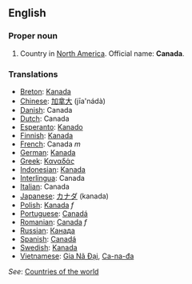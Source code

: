 ==English==

===Proper noun===

# Country in [[North America]]. Official name: '''Canada'''.

===Translations===
*[[Breton]]: [[Kanada]]
*[[Chinese]]: [[加拿大]] (jīa'nádà)
*[[Danish]]: Canada
*[[Dutch]]: Canada
*[[Esperanto]]: [[Kanado]]
*[[Finnish]]: [[Kanada]]
*[[French]]: Canada ''m''
*[[German]]: [[Kanada]]
*[[Greek]]: [[Καναδάς]]
*[[Indonesian]]: [[Kanada]]
*[[Interlingua]]: Canada
*[[Italian]]: Canada
*[[Japanese]]: [[カナダ]] (kanada)
*[[Polish]]: [[Kanada]]  ''f''
*[[Portuguese]]: [[Canadá]]
*[[Romanian]]: [[Canada]] ''f''
*[[Russian]]: [[Канада]]
*[[Spanish]]: [[Canadá]]
*[[Swedish]]: [[Kanada]]
*[[Vietnamese]]: [[Gia Nã Đại]], [[Ca-na-đa]]

''See'': [[Countries of the world]]